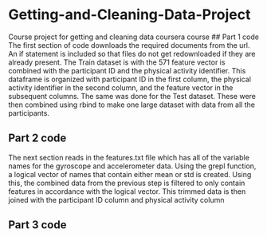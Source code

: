 # Getting-and-Cleaning-Data-Project
Course project for getting and cleaning data coursera course
## Part 1 code
The first section of code downloads the required documents from the url. An if 
statement is included so that files do not get redownloaded if they are already
present. The Train dataset is with the 571 feature vector is combined with the
participant ID and the physical activity identifier. This dataframe is organized
with participant ID in the first column, the physical activity identifier in the
second column, and the feature vector in the subsequent columns. The same was
done for the Test dataset. These were then combined using rbind to make one large
dataset with data from all the participants.

## Part 2 code
The next section reads in the features.txt file which has all of the variable
names for the gyroscope and accelerometer data. Using the grepl function, a logical
vector of names that contain either mean or std is created. Using this, the 
combined data from the previous step is filtered to only contain features in 
accordance with the logical vector. This trimmed data is then joined with the 
participant ID column and physical activity column

## Part 3 code
